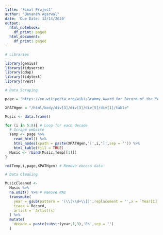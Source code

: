 ```yaml
---
title: 'Final Project'
author: "Devansh Agarwal"
date: 'Due Date: 12/14/2020'
output:
  html_notebook:
    df_print: paged
  html_document:
    df_print: paged
---
```


```r
# Libraries

library(genius)
library(tidyverse)
library(qdap)
library(tidytext)
library(rvest)
```

```r
# Data Scraping

page = "https://en.wikipedia.org/wiki/Grammy_Award_for_Record_of_the_Year"

XPATHgen = "/html/body/div[3]/div[3]/div[5]/div[1]/table"

Music <- data.frame()

for (i in 5:8){ # Loop for each decade
  # Scrape website
  Temp <- page %>% 
    read_html() %>%
    html_nodes(xpath = paste(XPATHgen,'[',i,']',sep = '')) %>%
    html_table(fill = TRUE)
  Music <- rbind(Music,Temp[[1]])
}

rm(Temp,i,page,XPATHgen) # Remove excess data
```


```r
# Data Cleaning

MusicCleaned <- 
  Music %>% 
  na.omit() %>% # Remove NAs
  transmute( 
    year = gsub(pattern = '(\\[\\d+\\])',replacement = '',x = `Year[I]`),
    track = Record,
    artist = `Artist(s)`
  ) %>%
  mutate(
    decade = paste(substr(year,1,3),'0s',sep = '')
  )



```

